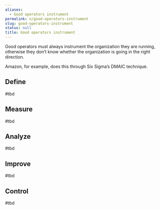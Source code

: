 ```yaml
---
aliases:
  - Good operators instrument
permalink: n/good-operators-instrument
slug: good-operators-instrument
status: null
title: Good operators instrument
---
```

Good operators must always instrument the organization they are running, otherwise they don’t know whether the organization is going in the right direction.

Amazon, for example, does this through Six Sigma’s DMAIC technique.

## Define

#tbd

## Measure

#tbd

## Analyze

#tbd

## Improve

#tbd

## Control

#tbd
